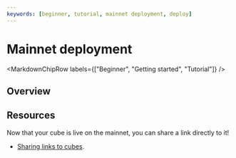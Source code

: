 ```yaml
---
keywords: [beginner, tutorial, mainnet deployment, deploy]
---
```




# Mainnet deployment

<MarkdownChipRow labels={["Beginner", "Getting started", "Tutorial"]} />

## Overview

## Resources

Now that your cube is live on the mainnet, you can share a link directly to it!

- [Sharing links to cubes](/docs/current/developer-docs/smart-contracts/deploy/sharing).
